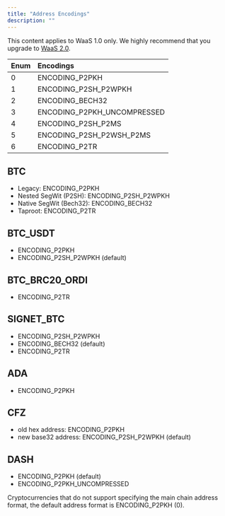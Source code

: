 ```yaml
---
title: "Address Encodings"
description: ""
---
```

<Note>This content applies to WaaS 1.0 only. We highly recommend that you upgrade to [WaaS 2.0](https://www.cobo.com/developers/v2/guides/overview/introduction).</Note>

| **Enum** | **Encodings** |
|:----|:----|
| 0 | ENCODING_P2PKH |
| 1 | ENCODING_P2SH_P2WPKH |
| 2 | ENCODING_BECH32 |
| 3 | ENCODING_P2PKH_UNCOMPRESSED |
| 4 | ENCODING_P2SH_P2MS |
| 5 | ENCODING_P2SH_P2WSH_P2MS |
| 6 | ENCODING_P2TR |

## BTC
- Legacy: ENCODING_P2PKH
- Nested SegWit (P2SH): ENCODING_P2SH_P2WPKH
- Native SegWit (Bech32): ENCODING_BECH32
- Taproot: ENCODING_P2TR

## BTC_USDT
- ENCODING_P2PKH
- ENCODING_P2SH_P2WPKH (default)

## BTC_BRC20_ORDI
- ENCODING_P2TR

## SIGNET_BTC
- ENCODING_P2SH_P2WPKH
- ENCODING_BECH32 (default)
- ENCODING_P2TR

## ADA
- ENCODING_P2PKH

## CFZ
- old hex address: ENCODING_P2PKH
- new base32 address: ENCODING_P2SH_P2WPKH (default)

## DASH
- ENCODING_P2PKH (default)
- ENCODING_P2PKH_UNCOMPRESSED

Cryptocurrencies that do not support specifying the main chain address format, the default address format is ENCODING_P2PKH (0).


